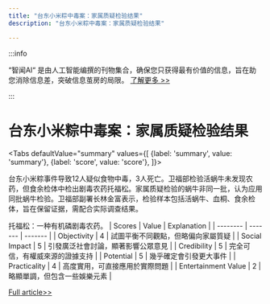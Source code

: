 ```yaml
---
title: "台东小米粽中毒案：家属质疑检验结果"
description: "台东小米粽中毒案：家属质疑检验结果"

---
```



:::info

“智闻AI“ 是由人工智能编撰的刊物集合，确保您只获得最有价值的信息，旨在助您消除信息差，突破信息茧房的局限。  [了解更多 >>](/)

:::

# 台东小米粽中毒案：家属质疑检验结果


<Tabs
	defaultValue="summary"
	values={[
	{label: 'summary', value: 'summary'},
	{label: 'score', value: 'score'},
]}>
<TabItem value="summary">


台东小米粽事件导致12人疑似食物中毒，3人死亡。卫福部检验活蜗牛未发现农药，但食余检体中检出剧毒农药托福松。家属质疑检验的蜗牛非同一批，认为应用同批蜗牛检验。卫福部副署长林金富表示，检验样本包括活蜗牛、血桐、食余检体，旨在保留证据，需配合实际调查结果。

托福松：一种有机磷剧毒农药。
</TabItem>
<TabItem value="score">
	| Scores     | Value   | Explanation |
	| -------- | ------- | ------- |
	| Objectivity  | 4    | 試圖平衡不同觀點，但略偏向家屬質疑    |
	| Social Impact | 5     | 引發廣泛社會討論，顯著影響公眾意見    |
	| Credibility    | 5    | 完全可信，有權威來源的證據支持    |
	| Potential    | 5    | 幾乎確定會引發更大事件    |
	| Practicality    | 4    | 高度實用，可直接應用於實際問題    |
	| Entertainment Value    | 2    | 略顯單調，但包含一些娛樂元素    |
</TabItem>
</Tabs>

[Full article>>](https://today.line.me/tw/v2/article/OpN9MkG)
